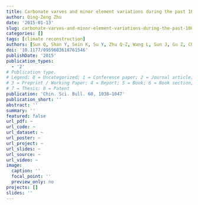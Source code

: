```yaml
---
title: Carbonate varves and minor element variations during the past 100 years in Maar Lake Twintaung, Myanmar
author: Qing-Zeng Zhu
date: '2015-01-13'
slug: carbonate-varves-and-minor-element-variations-during-the-past-100-years-in-maar-lake-twintaung-myanmar
categories: []
tags: [climate reconstruction]
authors: [Sun Q, Shan Y, Sein K, Su Y, Zhu Q-Z, Wang L, Sun J, Gu Z, Chu G]
doi: '10.1177/0959683618761546'
publishDate: '2015'
publication_types:
  - '2'
# Publication type.
# Legend: 0 = Uncategorized; 1 = Conference paper; 2 = Journal article;
# 3 = Preprint / Working Paper; 4 = Report; 5 = Book; 6 = Book section;
# 7 = Thesis; 8 = Patent
publication: 'Chin. Sci. Bull. 60, 1038–1047'
publication_short: ''
abstract: ''
summary: ''
featured: false
url_pdf: ~
url_code: ~
url_dataset: ~
url_poster: ~
url_project: ~
url_slides: ~
url_source: ~
url_video: ~
image:
  caption: ''
  focal_point: ''
  preview_only: no
projects: []
slides: ''
---
```

